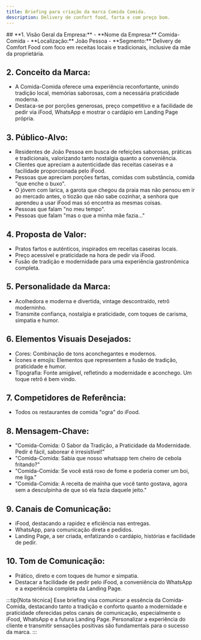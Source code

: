 ```yaml
---
title: Briefing para criação da marca Comida Comida.
description: Delivery de confort food, farta e com preço bom.
---
```


<WithLenis>
## **1. Visão Geral da Empresa:**
   - **Nome da Empresa:** Comida-Comida
   - **Localização:** João Pessoa
   - **Segmento:** Delivery de Comfort Food com foco em receitas locais e tradicionais, inclusive da mãe da proprietária.

## **2. Conceito da Marca:**
   - A Comida-Comida  oferece uma experiência reconfortante, unindo tradição local, memórias saborosas, com a necessária praticidade moderna.
   - Destaca-se por porções generosas, preço competitivo e a facilidade de pedir via iFood, WhatsApp e mostrar o cardápio em Landing Page própria.

## **3. Público-Alvo:**
   - Residentes de João Pessoa em busca de refeições saborosas, práticas e tradicionais, valorizando tanto nostalgia quanto a conveniência.
   - Clientes que apreciam a autenticidade das receitas caseiras e a facilidade proporcionada pelo iFood.
   - Pessoas que apreciam porções fartas, comidas com substância, comida "que enche o buxo".
   - O jóvem com larica, a garota que chegou da praia mas não pensou em ir ao mercado antes, o tiozão que não sabe cozinhar, a senhora que aprendeu a usar iFood mas só encontra as mesmas coisas.
   - Pessoas que falam "no meu tempo".
   - Pessoas que falam "mas o que a minha mãe fazia..."

## **4. Proposta de Valor:**
   - Pratos fartos e autênticos, inspirados em receitas caseiras locais.
   - Preço acessível e praticidade na hora de pedir via iFood.
   - Fusão de tradição e modernidade para uma experiência gastronômica completa.

## **5. Personalidade da Marca:**
   - Acolhedora e moderna e divertida, vintage descontraído, retrô moderninho.
   - Transmite confiança, nostalgia e praticidade, com toques de carisma, simpatia e humor.

## **6. Elementos Visuais Desejados:**
   - Cores: Combinação de tons aconchegantes e modernos.
   - Ícones e emojis: Elementos que representem a fusão de tradição, praticidade e humor.
   - Tipografia: Fonte amigável, refletindo a modernidade e aconchego. Um toque retrô é bem vindo.

## **7. Competidores de Referência:**
   - Todos os restaurantes de comida "ogra" do iFood.

## **8. Mensagem-Chave:**
   - "Comida-Comida: O Sabor da Tradição, a Praticidade da Modernidade. Pedir é fácil, saborear é irresistível!"
   - "Comida-Comida: Sabia que nosso whatsapp tem cheiro de cebola fritando?"
   - "Comida-Comida: Se você está roxo de fome e poderia comer um boi, me liga."
   - "Comida-Comida: A receita de maínha que você tanto gostava, agora sem a desculpinha de que só ela fazia daquele jeito."

## **9. Canais de Comunicação:**
   - iFood, destacando a rapidez e eficiência nas entregas.
   - WhatsApp, para comunicação direta e pedidos.
   - Landing Page, a ser criada, enfatizando o cardápio, histórias e facilidade de pedir.

## **10. Tom de Comunicação:**
   - Prático, direto e com toques de humor e simpatia.
   - Destacar a facilidade de pedir pelo iFood, a conveniência do WhatsApp e a experiência completa da Landing Page.

:::tip[Nota técnica]
Esse briefing visa comunicar a essência da Comida-Comida, destacando tanto a tradição e conforto quanto a modernidade e praticidade oferecidas pelos canais de comunicação, especialmente o iFood, WhatsApp e a futura Landing Page. Personalizar a experiência do cliente e transmitir sensações positivas são fundamentais para o sucesso da marca.
:::
</WithLenis>